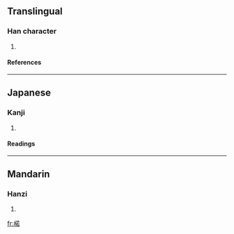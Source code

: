 ==Translingual==
===Han character===
{{Han char|rn=75|rad=木|as=09|sn=13|four=4496<sub>4</sub>|canj=木廿大口 (DTKR)}}
# {{defn|Han|sort=木09}}
====References====
{{Han ref|kx=0538.290|dkj=15111|dj=0926.100|hdz=21243.050|uh=6949|ud=26953|bh=DDD8|bd=56792}}

----
==Japanese==
===Kanji===
{{ja-kanji|grade=|rs=木09}}
# {{defn|Japanese}} 
====Readings====
{{ja-readings|on=[[じゃく]] (jaku), [[にゃく]] (nyaku)|kun=[[ざくろ]] (zakuro)}}

----
==Mandarin==
===Hanzi===
{{cmn-hanzi|pin=[[ruò]] ([[ruo4]])|wg=jo<sup>4</sup>}}
# {{defn|Mandarin}}

[[fr:楉]]